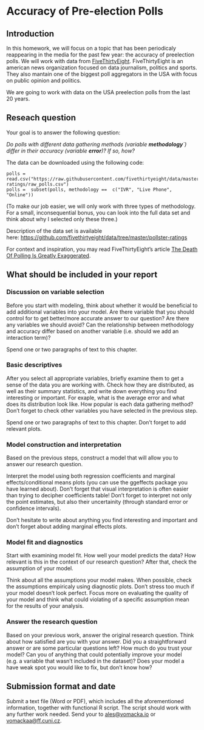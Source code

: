 # **Accuracy of Pre-election Polls**

## **Introduction**

In this homework, we will focus on a topic that has been periodicaly reappearing in the media for the past few year: the accuracy of preelection polls. We will work with data from [FiveThirtyEight](https://fivethirtyeight.com/). FiveThirtyEight is an american news organization focused on data journalism, politics and sports. They also mantain one of the biggest poll aggregators in the USA with focus on public opinion and politics.

We are going to work with data on the USA preelection polls from the last 20 years.

## **Reseach question**

Your goal is to answer the following question:

*Do polls with different data gathering methods (variable **methodology**\`) differ in their accuracy (variable **error**)? If so, how?*

The data can be downloaded using the following code:

```         
polls =  read.csv("https://raw.githubusercontent.com/fivethirtyeight/data/master/pollster-ratings/raw_polls.csv")
polls =  subset(polls, methodology ==  c("IVR", "Live Phone", "Online"))
```

(To make our job easier, we will only work with three types of methodology. For a small, inconsequential bonus, you can look into the full data set and think about why I selected only these three.)

Description of the data set is available here: <https://github.com/fivethirtyeight/data/tree/master/pollster-ratings>

For context and inspiration, you may read FiveThirtyEight’s article [The Death Of Polling Is Greatly Exaggerated](https://fivethirtyeight.com/features/the-death-of-polling-is-greatly-exaggerated/).

## **What should be included in your report**

### **Discussion on variable selection**

Before you start with modeling, think about whether it would be beneficial to add additional variables into your model. Are there variable that you should control for to get better/more accurate answer to our question? Are there any variables we should avoid? Can the relationship between methodology and accuracy differ based on another variable (i.e. should we add an interaction term)?

Spend one or two paragraphs of text to this chapter.

### **Basic descriptives**

After you select all appropriate variables, briefly examine them to get a sense of the data you are working with. Check how they are distributed, as well as their summary statistics, and write down everything you find interesting or important. For exaple, what is the average error and what does its distribution look like. How popular is each data gathering method? Don’t forget to check other variables you have selected in the previous step.

Spend one or two paragraphs of text to this chapter. Don’t forget to add relevant plots.

### **Model construction and interpretation**

Based on the previous steps, construct a model that will allow you to answer our research question.

Interpret the model using both regression coefficients and marginal effects/conditional means plots (you can use the ggeffects package you have learned about). Don’t forget that visual interpretation is often easier than trying to decipher coefficients table! Don’t forget to interpret not only the point estimates, but also their uncertainity (through standard error or confidence intervals).

Don’t hesitate to write about anything you find interesting and important and don’t forget about adding marginal effects plots.

### **Model fit and diagnostics**

Start with examining model fit. How well your model predicts the data? How relevant is this in the context of our research question? After that, check the assumption of your model.

Think about all the assumptions your model makes. When possible, check the assumptions empiricaly using diagnostic plots. Don’t stress too much if your model doesn’t look perfect. Focus more on evaluating the quality of your model and think what could violating of a specific assumption mean for the results of your analysis.

### **Answer the research question**

Based on your previous work, answer the original research question. Think about how satisfied are you with your answer. Did you a straightforward answer or are some particular questions left? How much do you trust your model? Can you of anything that could potentially improve your model (e.g. a variable that wasn’t included in the dataset)? Does your model a have weak spot you would like to fix, but don’t know how?

## **Submission format and date**

Submit a text file (Word or PDF), which includes all the aforementioned information, together with functional R script. The script should work with any further work needed. Send your to [ales\@vomacka.io](mailto:ales@vomacka.io) or [vomackaa\@ff.cuni.cz](mailto:vomackaa@ff.cuni.cz).
